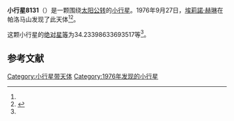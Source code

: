 {{Infobox planet
| bgcolour = #FFFFC0
| name = 8131 Scanlon
| symbol = 
| image = 
| caption = 
| discovery = yes
| discovery_ref = 
| discoverer = [[埃莉諾·赫琳|埃莉諾·赫琳]]
| discovery_site = [[帕洛马山|帕洛马山]] 
| discovered = 1976年9月27日
| designations = yes
| mp_name = 
| named_after = 
| alt_names = 1976 SC/ 1970 EN3 / 1972 RR1 / 1972 TN6 / 1995 GK
| mp_category = [[主带小行星|主带小行星]]
| orbit_ref = <ref name="a">[http://ssd.jpl.nasa.gov/sbdb.cgi?sstr=8131 8131 Scanlon] {{Wayback|url=http://ssd.jpl.nasa.gov/sbdb.cgi?sstr=8131 |date=20210808061840 }}，小行星數據庫瀏覽器（JPL Small-Body Database Browser）－[[美国国家航空航天局|美国国家航空航天局]]喷气推进实验室</ref>
| epoch = 2456400.5 (2013年4月18日更新)
| aphelion = {{convert|3.083479440036277|AU|km|3|abbr=on|lk=out}}
| perihelion = {{convert|2.049854731239011|AU|km|3|abbr=on}}
| semimajor = {{convert|2.566667085637643|AU|km|3|abbr=on}}
| eccentricity = 0.20135543
| period = 1501.940537 [[日|日]]<br />4.11[[儒略年|儒略年]]
| avg_speed = 
| inclination = 7.351822958158747
| asc_node = 344.5744406022936
| mean_anomaly = 
| arg_peri = 34.23398633693517
| satellites = 
| physical_characteristics = yes
| dimensions = 
| mass = 
| density = 
| surface_grav = 
| escape_velocity = 
| sidereal_day = 
| axial_tilt = 
| pole_ecliptic_lat = 
| pole_ecliptic_lon = 
| albedo = 
| temperatures= 
| temp_name1 = 
| mean_temp_1 = 
| max_temp_1 = 
| temp_name2 = 
| max_temp_2 = 
| spectral_type = 
| abs_magnitude = 34.23398633693517
}}

'''小行星8131'''（{{lang-en|8131 Scanlon}}）是一颗围绕[[太阳|太阳]][[公转|公转]]的[[小行星|小行星]]。1976年9月27日，[[埃莉諾·赫琳|埃莉諾·赫琳]]在帕洛马山发现了此天体<ref name="a" /><ref>{{cite news|title=小行星列表|url=http://cfa-www.harvard.edu/iau/lists/NumberedMPs.txt|accessdate=2013-07-08|newspaper=哈佛大学|archive-date=2008-05-17|archive-url=https://web.archive.org/web/20080517010638/http://cfa-www.harvard.edu/iau/lists/NumberedMPs.txt|dead-url=no}}</ref>。

这颗小行星的[[绝对星等|绝对星等]]为34.23398633693517等<ref name="a" />。

==参考文献==
{{reflist}}
{{Minor Planet Number|[[小行星8130|小行星8130]]|[[小行星8132|小行星8132]]}}

{{小天体}}

[[Category:小行星带天体|Category:小行星带天体]]
[[Category:1976年发现的小行星|Category:1976年发现的小行星]]

{{asteroid-stub}}